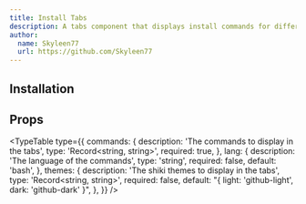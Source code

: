 ```yaml
---
title: Install Tabs
description: A tabs component that displays install commands for different package managers.
author:
  name: Skyleen77
  url: https://github.com/Skyleen77
---
```


<ComponentPreview name="install-tabs-demo" />

## Installation

<ComponentInstallation name="install-tabs" />

## Props

<TypeTable
  type={{
    commands: {
      description: 'The commands to display in the tabs',
      type: 'Record<string, string>',
      required: true,
    },
    lang: {
      description: 'The language of the commands',
      type: 'string',
      required: false,
      default: 'bash',
    },
    themes: {
      description: 'The shiki themes to display in the tabs',
      type: 'Record<string, string>',
      required: false,
      default: "{ light: 'github-light', dark: 'github-dark' }",
    },
  }}
/>

